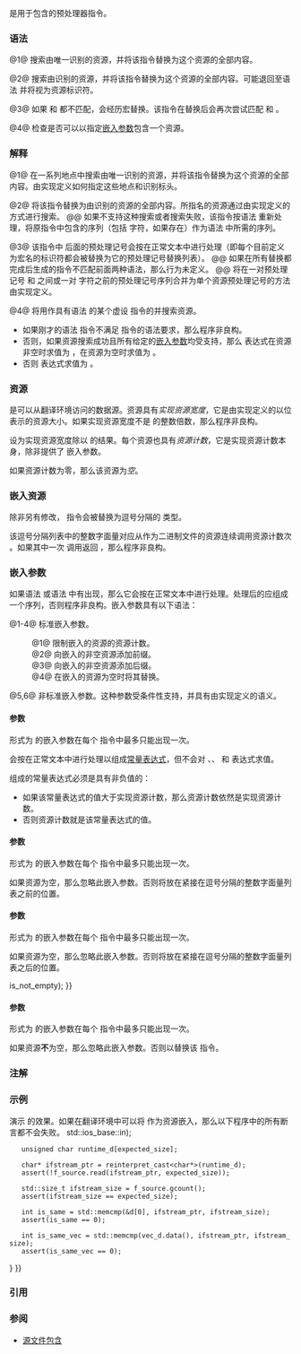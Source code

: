 {{title|资源包含 {{mark since c++26}}}}
{{cpp/preprocessor/navbar}}

{{c/core|#embed}} 是用于包含{{ls|#资源}}的预处理器指令。

===语法===
{{sdsc begin}}
{{sdsc|num=1|{{ttb|#embed &amp;lt;}} {{spar|h字符序列}} {{ttb|&amp;gt;}} {{spar|记号序列}} {{spar|换行}}}}
{{sdsc|num=2|{{ttb|#embed "}} {{spar|q字符序列}} {{ttb|"}} {{spar|记号序列}} {{spar|换行}}}}
{{sdsc|num=3|{{ttb|#embed}} {{spar|记号序列}} {{spar|换行}}}}
{{sdsc|num=4|{{ttb|__has_embed}} {{ttb|(}} {{spar|平衡记号序列}} {{ttb|)}}}}
{{sdsc end}}

@1@ 搜索由{{spar sep|h字符序列}}唯一识别的资源，并将该指令替换为这个资源的全部内容。

@2@ 搜索由{{spar sep|q字符序列}}识别的资源，并将该指令替换为这个资源的全部内容。可能退回至语法 {{v|1}} 并将{{spar sep|q字符序列}}视为资源标识符。

@3@ 如果 {{v|1}} 和 {{v|2}} 都不匹配，{{spar sep|记号序列}}会经历宏替换。该指令在替换后会再次尝试匹配 {{v|1}} 和 {{v|2}}。

@4@ 检查是否可以以指定[[#嵌入参数|嵌入参数]]包含一个资源。

{{par begin}}
{{par|{{spar|换行}}|换行字符}}
{{par|{{spar|h字符序列}}|一个或多个{{spar sep|h字符}}的序列（见 {{rlpt|include|#include}}）}}
{{par|{{spar|q字符序列}}|一个或多个{{spar sep|q字符}}的序列（见 {{rlpt|include|#include}}）}}
{{par|{{spar|记号序列}}|一个或多个{{ls|cpp/language/translation phases#预处理记号}}的序列}}
{{par|{{spar|平衡记号序列}}|一个或多个预处理记号的序列，其中每个 {{c|(}}、{{c|[}} 和 {{c|{}} 都有正确关闭}}
{{par end}}

===解释===
@1@ 在一系列地点中搜索由{{spar sep|h字符序列}}唯一识别的资源，并将该指令替换为这个资源的全部内容。由实现定义如何指定这些地点和识别标头。

@2@ 将该指令替换为由{{spar sep|q字符序列}}识别的资源的全部内容。所指名的资源通过由实现定义的方式进行搜索。
@@ 如果不支持这种搜索或者搜索失败，该指令按语法 {{v|1}} 重新处理，将原指令中包含的序列（包括 {{c|&gt;}} 字符，如果存在）作为语法 {{v|1}} 中所需的序列。

@3@ 该指令中 {{ttb|embed}} 后面的预处理记号会按在正常文本中进行处理（即每个目前定义为宏名的标识符都会被替换为它的预处理记号替换列表）。
@@ 如果在所有替换都完成后生成的指令不匹配前面两种语法，那么行为未定义。
@@ 将在一对预处理记号 {{c|&lt;}} 和 {{c|&gt;}} 之间或一对 {{c|"}} 字符之前的预处理记号序列合并为单个资源预处理记号的方法由实现定义。

@4@ 将{{spar sep|平衡记号序列}}用作具有语法 {{v|3}} 的某个虚设 {{c/core|#embed}} 指令的{{spar sep|记号序列}}并搜索资源。
* 如果刚才的语法 {{v|3}} 指令不满足 {{c/core|#embed}} 指令的语法要求，那么程序非良构。
* 否则，如果资源搜索成功且所有给定的[[#嵌入参数|嵌入参数]]均受支持，那么 {{tt|__has_embed}} 表达式在资源非空时求值为 {{c|__STDC_EMBED_FOUND__}}，在资源为空时求值为 {{c|__STDC_EMBED_EMPTY__}}。
* 否则 {{tt|__has_embed}} 表达式求值为 {{c|__STDC_EMBED_NOT_FOUND__}}。

===资源===
{{i|资源}}是可以从翻译环境访问的数据源。资源具有''实现资源宽度''，它是由实现定义的以位表示的资源大小。如果实现资源宽度不是 {{c|CHAR_BIT}} 的整数倍数，那么程序非良构。

设{{i|实现资源计数}}为实现资源宽度除以 {{c|CHAR_BIT}} 的结果。每个资源也具有''资源计数''，它是实现资源计数本身，除非提供了 [[#limit 参数|{{tt|limit}}]] 嵌入参数。

如果资源计数为零，那么该资源为''空''。

{{source|
// 实现资源宽度是 6 位时程序非良构
#embed "6_bits.bin"
}}

===嵌入资源===
除非另有修改，{{c/core|#embed}} 指令会被替换为逗号分隔的 {{c/core|int}} 类型{{lt|cpp/language/integer literal|整数字面量}}。

该逗号分隔列表中的整数字面量对应从作为二进制文件的资源连续调用资源计数次 {{lc|std::fgetc}}。如果其中一次 {{lc|std::fgetc}} 调用返回 {{c|EOF}}，那么程序非良构。

{{source|1=
int i =
{
#embed "i.dat"
}; // i.dat 产生单个值的情况下良构

int i2 =
#embed "i.dat"
; // i.dat 产生单个值的情况下也良构

struct T
{
    double a, b, c;
    struct { double e, f, g; } x;
    double h, i, j;
};
T x =
{
// 指令产生九个值或更少的情况下良构
#embed "s.dat"
};
}}

===嵌入参数===
如果语法 {{v|1}} 或语法 {{v|2}} 中有出现{{spar|记号序列}}，那么它会按在正常文本中进行处理。处理后的{{spar sep|记号序列}}应组成一个{{i|嵌入参数}}序列，否则程序非良构。嵌入参数具有以下语法：
{{sdsc begin}}
{{sdsc|num=1|{{ttb|limit}} {{ttb|(}} {{spar|平衡记号序列}} {{ttb|)}}}}
{{sdsc|num=2|{{ttb|prefix}} {{ttb|(}} {{spar optional|平衡记号序列}} {{ttb|)}}}}
{{sdsc|num=3|{{ttb|suffix}} {{ttb|(}} {{spar optional|平衡记号序列}} {{ttb|)}}}}
{{sdsc|num=4|{{ttb|if_empty}} {{ttb|(}} {{spar optional|平衡记号序列}} {{ttb|)}}}}
{{sdsc|num=5|{{spar|标识符}} {{ttb|::}} {{spar|标识符}}}}
{{sdsc|num=6|{{spar|标识符}} {{ttb|::}} {{spar|标识符}} {{ttb|(}} {{spar optional|平衡记号序列}} {{ttb|)}}}}
{{sdsc end}}

@1-4@ 标准嵌入参数。
:@1@ 限制嵌入的资源的资源计数。
:@2@ 向嵌入的非空资源添加前缀。
:@3@ 向嵌入的非空资源添加后缀。
:@4@ 在嵌入的资源为空时将其替换。

@5,6@ 非标准嵌入参数。这种参数受条件性支持，并具有由实现定义的语义。

{{anchor|limit 参数}}
===={{tt|limit}} 参数====
形式为 {{ttb|limit}} {{ttb|(}} {{spar|平衡记号序列}} {{ttb|)}} 的嵌入参数在每个 {{c/core|#embed}} 指令中最多只能出现一次。

{{spar sep|平衡记号序列}}会按在正常文本中进行处理以组成[[cpp/language/constant expression|常量表达式]]，但不会对 {{tt|defined}}、{{tt|__has_include}}、{{tt|__has_cpp_attribute}} 和 {{tt|__has_embed}} 表达式求值。

组成的常量表达式必须是具有非负值的{{ls|cpp/language/constant expression#整数常量表达式}}：
* 如果该常量表达式的值大于实现资源计数，那么资源计数依然是实现资源计数。
* 否则资源计数就是该常量表达式的值。

{{source|1=
constexpr unsigned char sound_signature[] =
{
// 某个能够展开为至少是个元素的假想资源
#embed &lt;sdk/jump.wav&gt; limit(2 + 2)
};

static_assert(sizeof(sound_signature) == 4);

// 等价于 to #embed &lt;data.dat&gt; limit(10)
#define DATA_LIMIT 10
#embed &lt;data.dat&gt; limit(DATA_LIMIT)

// 非良构
#embed &lt;data.dat&gt; limit(__has_include("a.h"))
}}

{{anchor|prefix 参数}}
===={{tt|prefix}} 参数====
形式为 {{ttb|prefix}} {{ttb|(}} {{spar optional|平衡记号序列}} {{ttb|)}} 的嵌入参数在每个 {{c/core|#embed}} 指令中最多只能出现一次。

如果资源为空，那么忽略此嵌入参数。否则将{{spar sep|平衡记号序列}}放在紧接在逗号分隔的整数字面量列表之前的位置。

{{anchor|suffix 参数}}
===={{tt|suffix}} 参数====
形式为 {{ttb|suffix}} {{ttb|(}} {{spar optional|平衡记号序列}} {{ttb|)}} 的嵌入参数在每个 {{c/core|#embed}} 指令中最多只能出现一次。

如果资源为空，那么忽略此嵌入参数。否则将{{spar sep|平衡记号序列}}放在紧接在逗号分隔的整数字面量列表之后的位置。

{{source|1=
constexpr unsigned char whl[] =
{
#embed "chess.glsl" \
    prefix(0xEF, 0xBB, 0xBF, ) /∗ 直接序列 ∗/ \
    suffix(,)
    0
};

// 始终空终止，并且在序列非空时包含该序列

constexpr bool is_empty = sizeof(whl) == 1 &amp;&amp; whl[0] == '\0';

constexpr bool is_not_empty = sizeof(whl) &gt;= 4
    &amp;&amp; whl[sizeof(whl) - 1] == '\0'
    &amp;&amp; whl[0] == '\xEF' &amp;&amp; whl[1] == '\xBB' &amp;&amp; whl[2] == '\xBF';

static_assert(is_empty {{!!}} is_not_empty);
}}

{{anchor|if_empty 参数}}
===={{tt|if_empty}} 参数====
形式为 {{ttb|if_empty}} {{ttb|(}} {{spar optional|平衡记号序列}} {{ttb|)}} 的嵌入参数在每个 {{c/core|#embed}} 指令中最多只能出现一次。

如果资源'''不'''为空，那么忽略此嵌入参数。否则以{{spar sep|平衡记号序列}}替换该 {{c/core|#embed}} 指令。

{{source|
// 无论 /owo/uwurandom 有什么内容都会展开为 42203
#embed &lt;/owo/uwurandom&gt; if_empty(42203) limit(0)
}}

===注解===
{{feature test macro|__cpp_pp_embed|{{c/core|#embed}} 指令|value=202502L|std=C++26}}

===示例===
演示 {{c/core|#embed}} 的效果。如果在翻译环境中可以将 {{tt|data.dat}} 作为资源嵌入，那么以下程序中的所有断言都不会失败。
{{example
|code=
#include &lt;cassert&gt;
#include &lt;cstddef&gt;
#include &lt;cstring&gt;
#include &lt;fstream&gt;
#include &lt;vector&gt;

int main()
{
    constexpr unsigned char d[]
    {
#embed &lt;data.dat&gt;
    };
    
    const std::vector&lt;unsigned char&gt; vec_d
    {
#embed &lt;data.dat&gt;
    };

    constexpr std::size_t expected_size = sizeof(d);
    // 与在执行环境中嵌入的文件相同
    std::ifstream f_source("data.dat", std::ios_base::binary {{!}} std::ios_base::in);
    unsigned char runtime_d[expected_size];

    char* ifstream_ptr = reinterpret_cast&lt;char*&gt;(runtime_d);
    assert(!f_source.read(ifstream_ptr, expected_size));

    std::size_t ifstream_size = f_source.gcount();
    assert(ifstream_size == expected_size);

    int is_same = std::memcmp(&amp;d[0], ifstream_ptr, ifstream_size);
    assert(is_same == 0);

    int is_same_vec = std::memcmp(vec_d.data(), ifstream_ptr, ifstream_size);
    assert(is_same_vec == 0);
}
}}

===引用===
{{ref std c++26}}
{{ref std|section=15.4|title=Resource inclusion|id=cpp.embed}}
{{ref std end}}

===参阅===
{{dsc begin}}
* [[cpp/preprocessor/include|源文件包含]]
{{dsc see c|c/preprocessor/embed|二进制资源包含 {{mark since c23}}|nomono=true}}
{{dsc end}}

{{langlinks|ar|de|en|es|fr|it|ja|pl|pt|ru}}
